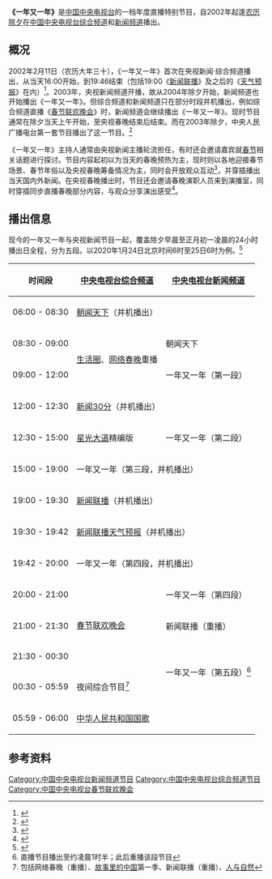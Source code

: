 {{Multiple issues|
{{需要更新|time=2021-02-11T01:00:00+00:00}}
{{expand|time=2016-12-22T07:06:27+00:00}}
{{refimprove|time=2016-12-22T07:06:27+00:00}}
}}
{{电视节目信息框
| 名称 = 一年又一年
| 英文名称 = 
| 图片 = 2016一年又一年.png
| 尺寸 = 
| 图说 = 2016年《一年又一年》片头
| 别名 = 
| 类型 = 特别节目
| 格式 = 
| 原创者 = 
| 开创 = 
| 开发 = 
| 编剧 = 
| 总导演 = 
| 导演 = 
| 助理导演 = 
| 创意总监 = 
| 主持 = 央视新闻主播
| 联合主持 = 
| 主演 = 
| 评委 = 
| 配音 = 
| 旁白 = 
| 国家 = 
| 语言 = [[汉语普通话|汉语普通话]]
| 字幕 = [[简体中文|简体中文]]
| 标语 = 
| 季数 = 
| 集数 = 
| 每集列表 = 
| 每集长度 = 不固定
| 配乐 = 
| 主题曲 = 
| 片头曲 = 
| 作曲 = 
| 作词 = 
| 演唱 = 
| 片尾曲 = 
| 作曲2 = 
| 作词2 = 
| 演唱2 = 
| 插曲 = 
| 制作年份 = 
| 制片人 = 
| 共同制片人 = 
| 出品人 = 
| 总监制 = 
| 监制 = 
| 执行制作 = 
| 共同执行制作 = <!-- | 副制作人  =  -->
| 顾问标签 = 
| 顾问 = 
| 故事标签 = 
| 故事 = 
| 编审 = 
| 剪辑 = 
| 外景 = 
| 摄影 = 
| 机位 = 
| 制作公司 = 
| 发行公司 = 
| 电视网 = [[中国中央电视台|中国中央电视台]]
| 图像制式 = [[SDTV|SDTV]] [[576i|576i]] [[4:3|4:3]]（2019年及以前）<br>
[[HDTV|HDTV]] [[1080i|1080i]] [[16:9|16:9]]（2020年开始）
| 声音制式 = 
| 播出国家 = {{CHN}}
}}
'''《一年又一年》'''是[[中国中央电视台|中国中央电视台]]的一档年度直播特别节目，自2002年起逢[[农历|农历]][[除夕|除夕]]在[[中国中央电视台综合频道|中国中央电视台综合频道]]和[[中国中央电视台新闻频道|新闻频道]]播出。

==概况==

2002年2月11日（农历大年三十），《一年又一年》首次在央视新闻·综合频道播出，从当天16:00开始，到19:46结束（包括19:00《[[新闻联播|新闻联播]]》及之后的《[[联播天气预报|天气预报]]》在内）<ref>{{cite web|url=http://www.cctv.com/news/bjzl/20020209/100003.html|title=春节晚会紧锣密鼓 特别节目下午亮相——中央电视台春节特别节目《一年又一年》新闻特色突出|publisher=央视网|date=2002-02-09|access-date=2016-12-22|archive-url=https://web.archive.org/web/20060414070347/http://www.cctv.com/news/bjzl/20020209/100003.html|archive-date=2006-04-14|dead-url=no}}</ref>。2003年，央视新闻频道开播，故从2004年除夕开始，新闻频道也开始播出《一年又一年》。但综合频道和新闻频道只在部分时段并机播出，例如综合频道直播《[[春节联欢晚会|春节联欢晚会]]》时，新闻频道会继续播出《一年又一年》。现时节目通常在除夕当天上午开始，至央视春晚结束后结束。而在2003年除夕，中央人民广播电台第一套节目播出了这一节目。<ref>{{Cite web|title=节目预告：中央台2003春节文艺大联播节目安排及节目变更|url=http://web.archive.org/web/20030305000014/http://www.cnradio.com/home/newslead/200301230060.html|accessdate=2020-05-28|date=2003-03-05|work=web.archive.org|archive-date=2003-03-05|archive-url=https://web.archive.org/web/20030305000014/http://www.cnradio.com/home/newslead/200301230060.html}}</ref>

《一年又一年》主持人通常由央视新闻主播轮流担任，有时还会邀请嘉宾就[[春节|春节]]相关话题进行探讨。节目内容起初以为当天的春晚预热为主，现时则以各地迎接春节场景、春节年俗以及央视春晚筹备情况为主，同时会开放观众互动<ref>{{cite web|url=http://finance.cnr.cn/gundong/20150219/t20150219_517785411.shtml|title=央视首次红包实时互动 腾讯地图大数据揭秘红包去处|publisher=央广网|date=2015-02-19|access-date=2016-12-22|archive-url=https://web.archive.org/web/20161222222051/http://finance.cnr.cn/gundong/20150219/t20150219_517785411.shtml|archive-date=2016-12-22|dead-url=no}}</ref>，并穿插播出当天国内外新闻。在央视春晚播出时，节目还会邀请春晚演职人员来到演播室，同时穿插同步直播春晚部分内容，与观众分享演出感受<ref>{{cite web|url=http://www.sd.xinhuanet.com/news/2011-02/03/content_22002060.htm|title=春晚明星做客“一年又一年”|publisher=新华网|date=2011-02-03|deadurl=yes|archiveurl=https://web.archive.org/web/20161222154606/http://www.sd.xinhuanet.com/news/2011-02/03/content_22002060.htm|archivedate=2016-12-22|accessdate=2016-12-22}}</ref>。

== 播出信息 ==
现今的一年又一年与央视新闻节目一起，覆盖除夕早晨至正月初一凌晨的24小时播出日全程，分为五段。以2020年1月24日北京时间6时至25日6时为例。<ref>{{Cite web|title=节目单_CCTV节目官网_央视网|url=http://tv.cctv.com/epg/|accessdate=2020-01-24|work=tv.cctv.com|archive-url=https://web.archive.org/web/20200125075544/http://tv.cctv.com/epg|archive-date=2020-01-25|dead-url=no}}</ref>
{| class="wikitable"
!时间段
![[中央电视台综合频道|中央电视台综合频道]]
![[中央电视台新闻频道|中央电视台新闻频道]]
|-
|06:00 - 08:30
| colspan="2" |[[朝闻天下|朝闻天下]]（并机播出）
|-
|08:30 - 09:00
| rowspan="2" |[[生活圈|生活圈]]、[[中央广播电视总台央视网络春晚|网络春晚]]重播
|朝闻天下
|-
|09:00 - 12:00
|一年又一年（第一段）
|-
|12:00 - 12:30
| colspan="2" |[[新闻30分|新闻30分]]（并机播出）
|-
|12:30 - 15:00
|[[星光大道_(央视节目)|星光大道]]精编版
|一年又一年（第二段）
|-
|15:00 - 19:00
| colspan="2" |一年又一年（第三段，并机播出）
|-
|19:00 - 19:30
| colspan="2" |[[新闻联播|新闻联播]]（并机播出）
|-
|19:30 - 19:42
| colspan="2" |[[新闻联播天气预报|新闻联播天气预报]]（并机播出）
|-
|19:42 - 20:00
| colspan="2" |一年又一年（第四段，并机播出）
|-
|20:00 - 21:00
| rowspan="3" |[[中央广播电视总台春节联欢晚会|春节联欢晚会]]
|一年又一年（第四段）
|-
|21:00 - 21:30
|新闻联播（重播）
|-
|21:30 - 00:30
| rowspan="2" |一年又一年（第五段）<ref>直播节目播出至约凌晨1时半；此后重播该段节目</ref>
|-
|00:30 - 05:59
|夜间综合节目<ref>包括网络春晚（重播）、[[故事里的中国|故事里的中国]]第一季、新闻联播（重播）、[[人与自然|人与自然]]</ref>
|-
|05:59 - 06:00
| colspan="2" |[[中华人民共和国国歌|中华人民共和国国歌]]
|}

==参考资料==
{{reflist}}

{{央视春晚}}

[[Category:中国中央电视台新闻频道节目|Category:中国中央电视台新闻频道节目]]
[[Category:中国中央电视台综合频道节目|Category:中国中央电视台综合频道节目]]
[[Category:中国中央电视台春节联欢晚会|Category:中国中央电视台春节联欢晚会]]